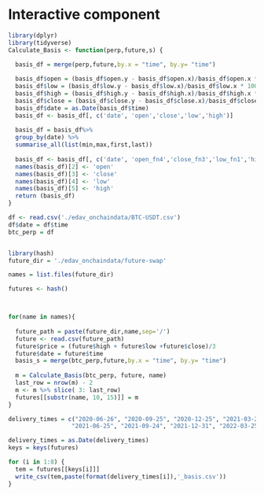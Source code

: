# Interactive component

```r
library(dplyr)
library(tidyverse)
Calculate_Basis <- function(perp,future,s) {

  basis_df = merge(perp,future,by.x = "time", by.y= "time")
  
  basis_df$open = (basis_df$open.y - basis_df$open.x)/basis_df$open.x * 100
  basis_df$low = (basis_df$low.y - basis_df$low.x)/basis_df$low.x * 100
  basis_df$high = (basis_df$high.y - basis_df$high.x)/basis_df$high.x * 100
  basis_df$close = (basis_df$close.y - basis_df$close.x)/basis_df$close.x * 100
  basis_df$date = as.Date(basis_df$time)
  basis_df <- basis_df[, c('date', 'open','close','low','high')]
  
  basis_df = basis_df%>%
  group_by(date) %>%
  summarise_all(list(min,max,first,last))
  
  basis_df <- basis_df[, c('date', 'open_fn4','close_fn3','low_fn1','high_fn2')]
  names(basis_df)[2] <- 'open'
  names(basis_df)[3] <- 'close'
  names(basis_df)[4] <- 'low'
  names(basis_df)[5] <- 'high'
  return (basis_df)
}
```

```r
df <- read.csv('./edav_onchaindata/BTC-USDT.csv')
df$date = df$time
btc_perp = df


library(hash)
future_dir = './edav_onchaindata/future-swap'

names = list.files(future_dir)

futures <- hash()



for(name in names){
  
  future_path = paste(future_dir,name,sep='/')
  future <- read.csv(future_path)
  future$price = (future$high + future$low +future$close)/3
  future$date = future$time
  basis_s = merge(btc_perp,future,by.x = "time", by.y= "time")
  
  m = Calculate_Basis(btc_perp, future, name)
  last_row = nrow(m) - 2
  m <- m %>% slice( 3: last_row)
  futures[[substr(name, 10, 15)]] = m
}

delivery_times = c("2020-06-26", "2020-09-25", "2020-12-25", "2021-03-26", 
                  "2021-06-25", "2021-09-24", "2021-12-31", "2022-03-25")

delivery_times = as.Date(delivery_times)
keys = keys(futures)


```

```R
for (i in 1:8) {
  tem = futures[[keys[i]]]
  write_csv(tem,paste(format(delivery_times[i]),'_basis.csv'))
}
```



